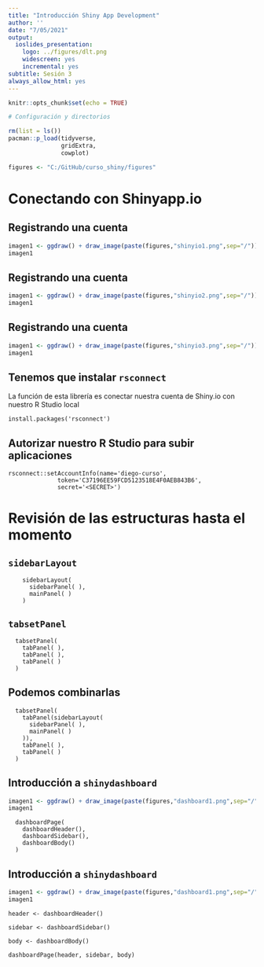 ```yaml
---
title: "Introducción Shiny App Development"
author: ''
date: "7/05/2021"
output:
  ioslides_presentation:
    logo: ../figures/dlt.png
    widescreen: yes
    incremental: yes
subtitle: Sesión 3
always_allow_html: yes
---
```


```r
knitr::opts_chunk$set(echo = TRUE)
```

```r
# Configuración y directorios

rm(list = ls())
pacman::p_load(tidyverse,
               gridExtra,
               cowplot)

figures <- "C:/GitHub/curso_shiny/figures"
```

# Conectando con Shinyapp.io

## Registrando una cuenta

```r
imagen1 <- ggdraw() + draw_image(paste(figures,"shinyio1.png",sep="/"))
imagen1
```

## Registrando una cuenta

```r
imagen1 <- ggdraw() + draw_image(paste(figures,"shinyio2.png",sep="/"))
imagen1
```

## Registrando una cuenta

```r
imagen1 <- ggdraw() + draw_image(paste(figures,"shinyio3.png",sep="/"))
imagen1
```

## Tenemos que instalar `rsconnect`

La función de esta librería es conectar nuestra cuenta de Shiny.io con nuestro R Studio local

```
install.packages('rsconnect')
```

## Autorizar nuestro R Studio para subir aplicaciones

```
rsconnect::setAccountInfo(name='diego-curso',
			  token='C37196EE59FCD5123518E4F0AEB843B6',
			  secret='<SECRET>')
```

# Revisión de las estructuras hasta el momento

## `sidebarLayout`

```
    sidebarLayout(
      sidebarPanel( ),
      mainPanel( )
    )
```


## `tabsetPanel`

```
  tabsetPanel(
    tabPanel( ),
    tabPanel( ),
    tabPanel( )
  )
```

## Podemos combinarlas

```
  tabsetPanel(
    tabPanel(sidebarLayout(
      sidebarPanel( ),
      mainPanel( )
    )),
    tabPanel( ),
    tabPanel( )
  )
```

## Introducción a `shinydashboard`

```r
imagen1 <- ggdraw() + draw_image(paste(figures,"dashboard1.png",sep="/"))
imagen1
```

```
  dashboardPage(
    dashboardHeader(),
    dashboardSidebar(),
    dashboardBody()
  )
```

## Introducción a `shinydashboard`

```r
imagen1 <- ggdraw() + draw_image(paste(figures,"dashboard1.png",sep="/"))
imagen1
```

```
header <- dashboardHeader()

sidebar <- dashboardSidebar()

body <- dashboardBody()

dashboardPage(header, sidebar, body)
```



